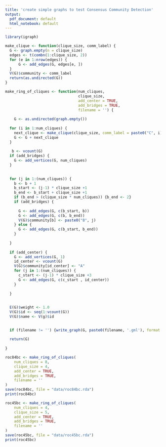 ```yaml
---
title: 'create simple graphs to test Consensus Community Detection'
output:
  pdf_document: default
  html_notebook: default
---
```

 


```r
library(igraph)
```

```r
make_clique <- function(clique_size, comm_label) {
  G <- graph.empty(n = clique_size)
  edges <- t(combn(1:clique_size, 2))
  for (e in 1:nrow(edges)) {
      G <- add_edges(G, edges[e, ])
  }
  V(G)$community <- comm_label
  return(as.undirected(G))
}
```


```r
make_ring_of_cliques <- function(num_cliques,
                                 clique_size,
                                 add_center = TRUE,
                                 add_bridges = TRUE,
                                 filename = '') {
  
    G <- as.undirected(graph.empty())
  
  for (i in 1:num_cliques) {
    next_clique <- make_clique(clique_size, comm_label = paste0("C", i))
    G <- G + next_clique
  }
  
   b <- vcount(G)
  if (add_bridges) {
    G <- add_vertices(G, num_cliques)
  }
  
  
  for (j in 1:(num_cliques)) {
    b <- b + 1
    b_start <- (j-1) * clique_size +1
    b_end <- b_start + clique_size +1
    if (b_end > (clique_size * num_cliques)) {b_end <- 2}
    if (add_bridges) {
      
      G <- add_edges(G, c(b_start, b))
      G <- add_edges(G, c(b, b_end))
      V(G)$community[b] <- paste0("B", j)
    } else {
      G <- add_edges(G, c(b_start, b_end))
    }
    
  }
  
  if (add_center) {
    G <- add_vertices(G, 1)
    id_center <- vcount(G)
    V(G)$community[id_center] <- "A"
    for (j in 1:(num_cliques)) {
      c_start <- (j-1) * clique_size +3
      G <- add_edges(G, c(c_start , id_center))
    }
    
  }
  
  
  E(G)$weight <- 1.0
  V(G)$id <- seq(1:vcount(G))
  V(G)$name <- V(g)$id 

  
  if (filename != '') {write_graph(G, paste0(filename, '.gml'), format = 'gml')}
  
  return(G)
  
}


```


```r
roc84bc <- make_ring_of_cliques(
    num_cliques = 8,
    clique_size = 4,
    add_center = TRUE,
    add_bridges = TRUE,
    filename = ''
)
save(roc84bc, file = "data/roc84bc.rda")
print(roc84bc)
```
```r
roc45bc <- make_ring_of_cliques(
    num_cliques = 4,
    clique_size = 5,
    add_center = TRUE,
    add_bridges = TRUE,
    filename = ''
)
save(roc45bc, file = "data/roc45bc.rda")
print(roc45bc)

```
 

